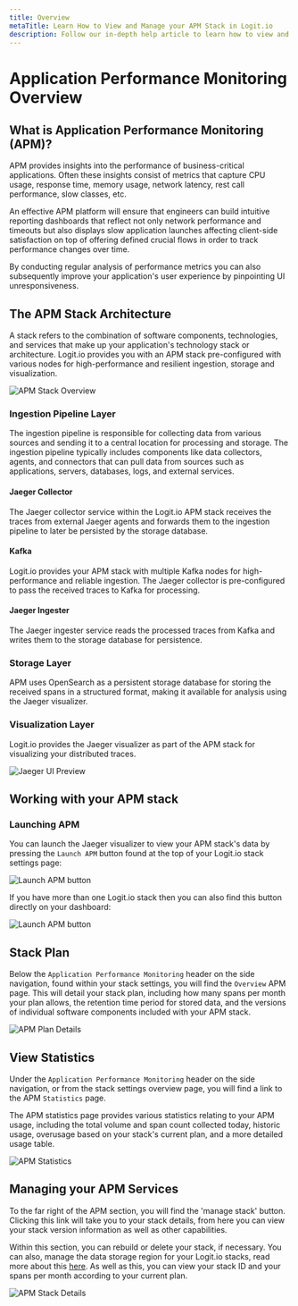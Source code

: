 ```yaml
---
title: Overview
metaTitle: Learn How to View and Manage your APM Stack in Logit.io
description: Follow our in-depth help article to learn how to view and manage your Application Performance Monitoring (APM) stack in Logit.io.
---
```


# Application Performance Monitoring Overview

## What is Application Performance Monitoring (APM)?

APM provides insights into the performance of business-critical applications. 
Often these insights consist of metrics that capture CPU usage, response time, 
memory usage, network latency, rest call performance, slow classes, etc.

An effective APM platform will ensure that engineers can build intuitive reporting 
dashboards that reflect not only network performance and timeouts but also displays 
slow application launches affecting client-side satisfaction on top of offering defined 
crucial flows in order to track performance changes over time.

By conducting regular analysis of performance metrics you can also subsequently 
improve your application's user experience by pinpointing UI unresponsiveness.

## The APM Stack Architecture

A stack refers to the combination of software components, technologies, 
and services that make up your application's technology stack or architecture.
Logit.io provides you with an APM stack pre-configured with various nodes for 
high-performance and resilient ingestion, storage and visualization.

![APM Stack Overview](@/images/help/apm/overview/apm-stack.png)

### Ingestion Pipeline Layer

The ingestion pipeline is responsible for collecting data from various 
sources and sending it to a central location for processing and storage. 
The ingestion pipeline typically includes components like data collectors, 
agents, and connectors that can pull data from sources such as applications, 
servers, databases, logs, and external services.

#### Jaeger Collector

The Jaeger collector service within the Logit.io APM stack receives the 
traces from external Jaeger agents and forwards them to the ingestion pipeline 
to later be persisted by the storage database.

#### Kafka

Logit.io provides your APM stack with multiple Kafka nodes 
for high-performance and reliable ingestion. The Jaeger collector is pre-configured 
to pass the received traces to Kafka for processing.

#### Jaeger Ingester

The Jaeger ingester service reads the processed traces from Kafka and 
writes them to the storage database for persistence.

### Storage Layer

APM uses OpenSearch as a persistent storage database for storing the received spans 
in a structured format, making it available for analysis using the Jaeger visualizer.

### Visualization Layer

Logit.io provides the Jaeger visualizer as part of the APM stack for 
visualizing your distributed traces.

![Jaeger UI Preview](@/images/help/apm/overview/jaeger-ui.png)

## Working with your APM stack

### Launching APM

You can launch the Jaeger visualizer to view your APM stack's data by pressing the `Launch APM` 
button found at the top of your Logit.io stack settings page:

![Launch APM button](@/images/help/apm/overview/launch-apm.jpg)

If you have more than one Logit.io stack then you can also find this button directly on your dashboard: 

![Launch APM button](@/images/help/apm/overview/launch-apm-dashboard.jpg)

## Stack Plan

Below the `Application Performance Monitoring` header on the side navigation, 
found within your stack settings, you will find the `Overview` APM page. 
This will detail your stack plan, including how many spans per month your 
plan allows, the retention time period for stored data, and the versions of 
individual software components included with your APM stack.

![APM Plan Details](@/images/help/apm/overview/apm-plan-details.png)

## View Statistics

Under the `Application Performance Monitoring` header on the side navigation, 
or from the stack settings overview page, you will find a link to the APM `Statistics` page.

The APM statistics page provides various statistics relating to your APM usage, including 
the total volume and span count collected today, historic usage, overusage based on your 
stack's current plan, and a more detailed usage table.

![APM Statistics](@/images/help/apm/overview/apm-statistics.png)

## Managing your APM Services

To the far right of the APM section, you will find the 'manage stack' button. 
Clicking this link will take you to your stack details, from here you can view 
your stack version information as well as other capabilities. 

Within this section, you can rebuild or delete your stack, if necessary. You 
can also, manage the data storage region for your Logit.io stacks, read more 
about this [here](/account-administration/subscriptions-management-usage/accounts/data-storage-regions). 
As well as this, you can view your stack ID and your spans per month according to your current plan.

![APM Stack Details](@/images/help/apm/apm-stack-details.png)